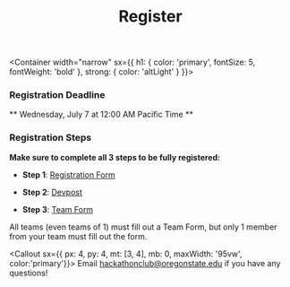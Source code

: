 
<Header sx={{ bg: 'coolBg', mb: 0 }} width="narrow">

# Register

</Header>

<Container width="narrow"
  sx={{
    h1: {
      color: 'primary',
      fontSize: 5,
      fontWeight: 'bold'
    },
    strong: {
      color: 'altLight'
    }
}}>

  ### Registration Deadline 
  ** Wednesday, July 7 at 12:00 AM Pacific Time **

  ### Registration Steps
  **Make sure to complete all 3 steps to be fully registered:**

  - **Step 1**: [Registration Form](https://forms.gle/aH8KV5jGK4yqaj4p9)

  - **Step 2**: [Devpost](https://beaverhacks-summer-sprint-2021.devpost.com/)

  - **Step 3**: [Team Form](https://forms.gle/cSmC9rxV4SbkZDkq7)

All teams (even teams of 1) must fill out a Team Form, but only 1 member from your team must fill out the form.


<Callout sx={{ px: 4, py: 4, mt: [3, 4], mb: 0, maxWidth: '95vw', color:'primary'}}>
  Email hackathonclub@oregonstate.edu if you have any questions!
</Callout>

</Container>

